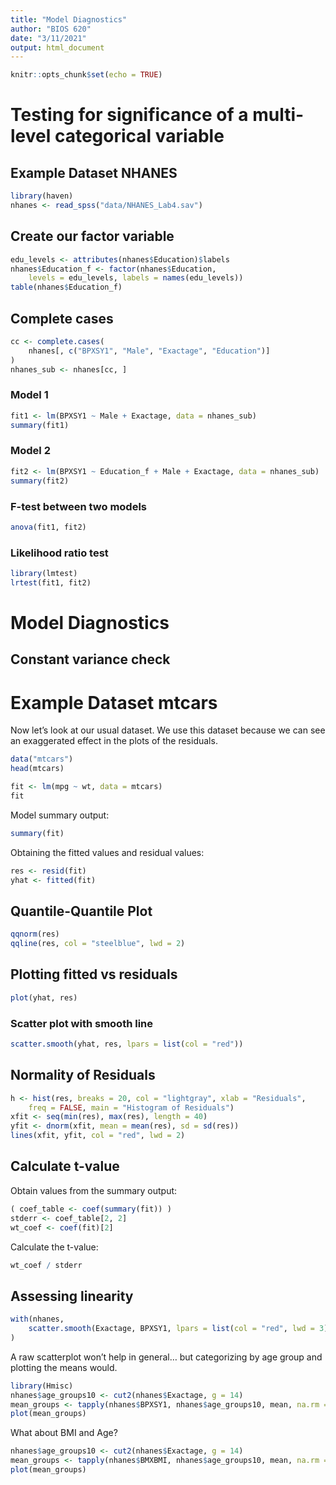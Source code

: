 ```yaml
---
title: "Model Diagnostics"
author: "BIOS 620"
date: "3/11/2021"
output: html_document
---
```


```r
knitr::opts_chunk$set(echo = TRUE)
```

# Testing for significance of a multi-level categorical variable

## Example Dataset NHANES

```r
library(haven)
nhanes <- read_spss("data/NHANES_Lab4.sav")
```

## Create our factor variable

```r
edu_levels <- attributes(nhanes$Education)$labels
nhanes$Education_f <- factor(nhanes$Education,
    levels = edu_levels, labels = names(edu_levels))
table(nhanes$Education_f)
```

## Complete cases

```r
cc <- complete.cases(
    nhanes[, c("BPXSY1", "Male", "Exactage", "Education")]
)
nhanes_sub <- nhanes[cc, ]
```

### Model 1

```r
fit1 <- lm(BPXSY1 ~ Male + Exactage, data = nhanes_sub)
summary(fit1)
```

### Model 2

```r
fit2 <- lm(BPXSY1 ~ Education_f + Male + Exactage, data = nhanes_sub)
summary(fit2)
```

### F-test between two models

```r
anova(fit1, fit2)
```

### Likelihood ratio test

```r
library(lmtest)
lrtest(fit1, fit2)
```

# Model Diagnostics

## Constant variance check

# Example Dataset mtcars

Now let's look at our usual dataset. We use this dataset because we can
see an exaggerated effect in the plots of the residuals.

```r
data("mtcars")
head(mtcars)
```

```r
fit <- lm(mpg ~ wt, data = mtcars)
fit
```

Model summary output: 

```r
summary(fit)
```

Obtaining the fitted values and residual values:

```r
res <- resid(fit)
yhat <- fitted(fit)
```

## Quantile-Quantile Plot

```r
qqnorm(res)
qqline(res, col = "steelblue", lwd = 2)
```

## Plotting fitted vs residuals

```r
plot(yhat, res)
```

### Scatter plot with smooth line

```r
scatter.smooth(yhat, res, lpars = list(col = "red"))
```

## Normality of Residuals

```r
h <- hist(res, breaks = 20, col = "lightgray", xlab = "Residuals",
    freq = FALSE, main = "Histogram of Residuals")
xfit <- seq(min(res), max(res), length = 40)
yfit <- dnorm(xfit, mean = mean(res), sd = sd(res))
lines(xfit, yfit, col = "red", lwd = 2)
```

## Calculate t-value

Obtain values from the summary output:

```r
( coef_table <- coef(summary(fit)) )
stderr <- coef_table[2, 2]
wt_coef <- coef(fit)[2]
```

Calculate the t-value:

```r
wt_coef / stderr
```

## Assessing linearity

```r
with(nhanes,
    scatter.smooth(Exactage, BPXSY1, lpars = list(col = "red", lwd = 3))
)
```

A raw scatterplot won't help in general... but categorizing by age group
and plotting the means would.

```r
library(Hmisc)
nhanes$age_groups10 <- cut2(nhanes$Exactage, g = 14)
mean_groups <- tapply(nhanes$BPXSY1, nhanes$age_groups10, mean, na.rm = TRUE)
plot(mean_groups)
```

What about BMI and Age?

```r
nhanes$age_groups10 <- cut2(nhanes$Exactage, g = 14)
mean_groups <- tapply(nhanes$BMXBMI, nhanes$age_groups10, mean, na.rm = TRUE)
plot(mean_groups)
```
